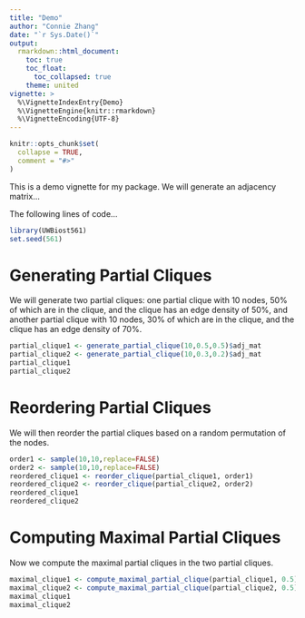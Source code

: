 ```yaml
---
title: "Demo"
author: "Connie Zhang"
date: "`r Sys.Date()`"
output: 
  rmarkdown::html_document:
    toc: true
    toc_float:
      toc_collapsed: true
    theme: united
vignette: >
  %\VignetteIndexEntry{Demo}
  %\VignetteEngine{knitr::rmarkdown}
  %\VignetteEncoding{UTF-8}
---
```


```r
knitr::opts_chunk$set(
  collapse = TRUE,
  comment = "#>"
)
```

This is a demo vignette for my package. We will generate an adjacency matrix...  

The following lines of code...

```r
library(UWBiost561)
set.seed(561)
```

# Generating Partial Cliques

We will generate two partial cliques: one partial clique with 10 nodes, 50% of which are in the clique, and the clique has an edge density of 50%, and another partial clique with 10 nodes, 30% of which are in the clique, and the clique has an edge density of 70%.

```r
partial_clique1 <- generate_partial_clique(10,0.5,0.5)$adj_mat
partial_clique2 <- generate_partial_clique(10,0.3,0.2)$adj_mat
partial_clique1
partial_clique2
```

# Reordering Partial Cliques

We will then reorder the partial cliques based on a random permutation of the nodes.

```r
order1 <- sample(10,10,replace=FALSE)
order2 <- sample(10,10,replace=FALSE)
reordered_clique1 <- reorder_clique(partial_clique1, order1)
reordered_clique2 <- reorder_clique(partial_clique2, order2)
reordered_clique1
reordered_clique2
```

# Computing Maximal Partial Cliques

Now we compute the maximal partial cliques in the two partial cliques.

```r
maximal_clique1 <- compute_maximal_partial_clique(partial_clique1, 0.5)$clique_idx
maximal_clique2 <- compute_maximal_partial_clique(partial_clique2, 0.5)$clique_idx
maximal_clique1
maximal_clique2
```



